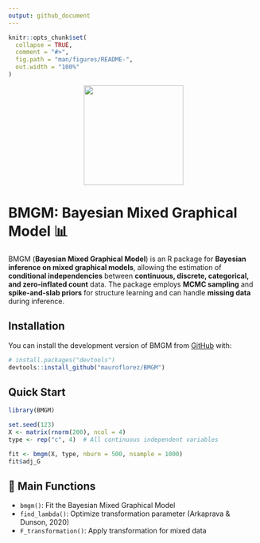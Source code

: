 ```yaml
---
output: github_document
---
```


<!-- README.md is generated from README.Rmd. Please edit that file -->

```r
knitr::opts_chunk$set(
  collapse = TRUE,
  comment = "#>",
  fig.path = "man/figures/README-",
  out.width = "100%"
)
```

<p align="center">
  <img src="man/figures/BMGM_sticker.png" width="200"/>
</p>

# BMGM: Bayesian Mixed Graphical Model 📊

BMGM (**Bayesian Mixed Graphical Model**) is an R package for **Bayesian inference on mixed graphical models**, allowing the estimation of **conditional independencies** between **continuous, discrete, categorical, and zero-inflated count** data. The package employs **MCMC sampling** and **spike-and-slab priors** for structure learning and can handle **missing data** during inference.

## Installation

You can install the development version of BMGM from [GitHub](https://github.com/) with:

``` r
# install.packages("devtools")
devtools::install_github("mauroflorez/BMGM")
```

## Quick Start

```r
library(BMGM)

set.seed(123)
X <- matrix(rnorm(200), ncol = 4)
type <- rep("c", 4)  # All continuous independent variables

fit <- bmgm(X, type, nburn = 500, nsample = 1000)
fit$adj_G
```

## 📖 Main Functions
- `bmgm()`: Fit the Bayesian Mixed Graphical Model  
- `find_lambda()`: Optimize transformation parameter (Arkaprava & Dunson, 2020) 
- `F_transformation()`: Apply transformation for mixed data  

